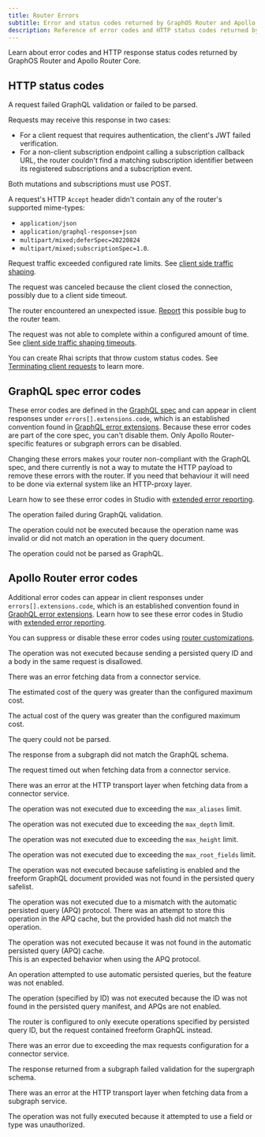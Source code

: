 ```yaml
---
title: Router Errors
subtitle: Error and status codes returned by GraphOS Router and Apollo Router Core
description: Reference of error codes and HTTP status codes returned by Apollo GraphOS Router and Apollo Router Core, including explanations and solutions.
---
```


Learn about error codes and HTTP response status codes returned by GraphOS Router and Apollo Router Core.

## HTTP status codes

<PropertyList kind="errCodes">
<Property name="400" short="Bad request">

A request failed GraphQL validation or failed to be parsed.

</Property>
<Property name="401" short="Unauthorized">

Requests may receive this response in two cases:

- For a client request that requires authentication, the client's JWT failed verification.
- For a non-client subscription endpoint calling a subscription callback URL, the router couldn't find a matching subscription identifier between its registered subscriptions and a subscription event.

</Property>
<Property name="405" short="Method not allowed">

<Note>

Both mutations and subscriptions must use POST.

</Note>

</Property>
<Property name="406" short="Not acceptable">

A request's HTTP `Accept` header didn't contain any of the router's supported mime-types:

- `application/json`
- `application/graphql-response+json`
- `multipart/mixed;deferSpec=20220824`
- `multipart/mixed;subscriptionSpec=1.0`.

</Property>

<Property name="429" short="Too many requests">

Request traffic exceeded configured rate limits. See [client side traffic shaping](/router/configuration/traffic-shaping/#client-side-traffic-shaping).

</Property>
<Property name="499" short="Request canceled by client">

The request was canceled because the client closed the connection, possibly due to a client side timeout.

</Property>
<Property name="500" short="Internal server error">

The router encountered an unexpected issue. [Report](https://github.com/apollographql/router/issues/new?assignees=&labels=raised+by+user&projects=&template=bug_report.md&title=) this possible bug to the router team.

</Property>

<Property name="504" short="Request timed out">

The request was not able to complete within a configured amount of time. See [client side traffic shaping timeouts](/router/configuration/traffic-shaping/#timeouts).

</Property>
</PropertyList>

<Note>

You can create Rhai scripts that throw custom status codes. See [Terminating client requests](/graphos/reference/router/rhai#terminating-client-requests) to learn more.

</Note>

## GraphQL spec error codes

These error codes are defined in the [GraphQL spec](https://spec.graphql.org/October2021/) and can appear in client responses under `errors[].extensions.code`, which is an established convention found in [GraphQL error extensions](https://spec.graphql.org/October2021/#sec-Errors.Error-result-format). Because these error codes are part of the core spec, you can't disable them. Only Apollo Router-specific features or subgraph errors can be disabled.

Changing these errors makes your router non-compliant with the GraphQL spec, and there currently is not a way to mutate the HTTP payload to remove these errors with the router. If you need that behaviour it will need to be done via external system like an HTTP-proxy layer.

Learn how to see these error codes in Studio with [extended error reporting](/graphos/routing/graphos-reporting#enabling-extended-error-reporting).

<PropertyList kind="errCodes">


<Property name="GRAPHQL_VALIDATION_FAILED">

The operation failed during GraphQL validation.

</Property>
<Property name="GRAPHQL_UNKNOWN_OPERATION_NAME">

The operation could not be executed because the operation name was invalid or
did not match an operation in the query document.

</Property>
<Property name="PARSING_ERROR">

The operation could not be parsed as GraphQL.

</Property>

</PropertyList>

## Apollo Router error codes

Additional error codes can appear in client responses under `errors[].extensions.code`, which is an established convention found in [GraphQL error extensions](https://spec.graphql.org/October2021/#sec-Errors.Error-result-format). Learn how to see these error codes in Studio with [extended error reporting](/graphos/routing/graphos-reporting#enabling-extended-error-reporting).

You can suppress or disable these error codes using [router customizations](/graphos/routing/customization/overview).

<PropertyList kind="errCodes">

<Property name="CANNOT_SEND_PQ_ID_AND_BODY">

The operation was not executed because sending a persisted query ID and a
body in the same request is disallowed.

</Property>
<Property name="CONNECTOR_FETCH">

There was an error fetching data from a connector service.

</Property>
<Property name="COST_ESTIMATED_TOO_EXPENSIVE">

The estimated cost of the query was greater than the configured maximum cost.

</Property>
<Property name="COST_ACTUAL_TOO_EXPENSIVE">

The actual cost of the query was greater than the configured maximum cost.

</Property>
<Property name="COST_QUERY_PARSE_FAILURE">

The query could not be parsed.

</Property>
<Property name="COST_RESPONSE_TYPING_FAILURE">

The response from a subgraph did not match the GraphQL schema.

</Property>
<Property name="GATEWAY_TIMEOUT">

The request timed out when fetching data from a connector service.

</Property>
<Property name="HTTP_CLIENT_ERROR">

There was an error at the HTTP transport layer when fetching data from a
connector service.

</Property>
<Property name="MAX_ALIASES_LIMIT">

The operation was not executed due to exceeding the `max_aliases` limit.

</Property>
<Property name="MAX_DEPTH_LIMIT">

The operation was not executed due to exceeding the `max_depth` limit.

</Property>
<Property name="MAX_HEIGHT_LIMIT">

The operation was not executed due to exceeding the `max_height` limit.

</Property>
<Property name="MAX_ROOT_FIELDS_LIMIT">

The operation was not executed due to exceeding the `max_root_fields` limit.

</Property>
<Property name="QUERY_NOT_IN_SAFELIST">

The operation was not executed because safelisting is enabled and the freeform GraphQL document provided was not found in the persisted query safelist.

</Property>
<Property name="PERSISTED_QUERY_HASH_MISMATCH">

The operation was not executed due to a mismatch with the automatic persisted query (APQ) protocol.
There was an attempt to store this operation in the APQ cache, but the provided hash did not match the operation.

</Property>
<Property name="PERSISTED_QUERY_NOT_FOUND">

The operation was not executed because it was not found in the automatic persisted query (APQ) cache.  
This is an expected behavior when using the APQ protocol.

</Property>
<Property name="PERSISTED_QUERY_NOT_SUPPORTED">

An operation attempted to use automatic persisted queries, but the feature was not enabled.

</Property>
<Property name="PERSISTED_QUERY_NOT_IN_LIST">

The operation (specified by ID) was not executed because the ID was not found in the persisted query manifest, and APQs are not enabled.

</Property>
<Property name="PERSISTED_QUERY_ID_REQUIRED">

The router is configured to only execute operations specified by persisted query ID, but the request contained freeform GraphQL instead.

</Property>
<Property name="REQUEST_LIMIT_EXCEEDED">

There was an error due to exceeding the max requests configuration for a
connector service.

</Property>
<Property name="RESPONSE_VALIDATION_FAILED">

The response returned from a subgraph failed validation for the supergraph
schema.

</Property>
<Property name="SUBREQUEST_HTTP_ERROR">

There was an error at the HTTP transport layer when fetching data from a subgraph service.

</Property>
<Property name="UNAUTHORIZED_FIELD_OR_TYPE">

The operation was not fully executed because it attempted to use a field
or type was unauthorized.

</Property>
</PropertyList>
